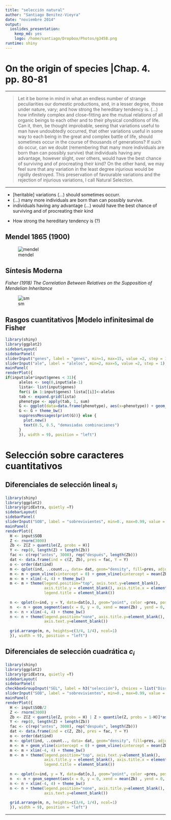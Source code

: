 ```yaml
---
title: "selección natural"
author: "Santiago Benitez-Vieyra"
date: "noviembre 2014"
output:
  ioslides_presentation:
    keep_md: yes
    logo: /home/santiago/Dropbox/Photos/g3458.png
runtime: shiny
---
```


# On the origin of species |Chap. 4. pp. 80-81

***
<div class="blue3">
> Let it be borne in mind in what an endless number of strange peculiarities our domestic productions, and, in a lesser degree, those under nature, vary; and how strong the hereditary tendency is. (…)  how infinitely complex and close-fitting are the mutual relations of all organic beings to each other and to their physical conditions of life. Can it, then, be thought improbable, seeing that variations useful to man have undoubtedly occurred, that other variations useful in some way to each being in the great and complex battle of life, should sometimes occur in the course of thousands of generations? If such do occur, can we doubt (remembering that many more individuals are born than can possibly survive) that individuals having any advantage, however slight, over others, would have the best chance of surviving and of procreating their kind? On the other hand, we may feel sure that any variation in the least degree injurious would be rigidly destroyed. This preservation of favourable variations and the rejection of injurious variations, I call Natural Selection. 

</div> 
***
<div class="blue3">
* [heritable] variations (...) should sometimes occurr.
* (...) many more individuals are born than can possibly survive. 
* individuals having any advantage (...) would have the best chance of surviving and of procreating their kind
</div> 
<div class="red2">
* How strong the hereditary tendency is (?)
</div> 

## Mendel 1865 (1900)
![mendel](http://upload.wikimedia.org/wikipedia/commons/d/d3/Gregor_Mendel.png)

## Síntesis Moderna 
*Fisher (1918) The Correlation Between Relatives on the Supposition of Mendelian Inheritance*  

![sm](http://objetos.unam.mx/biologia/antecedentesEvolucion/img/fichas/poblaciones.png)

## Rasgos cuantitativos |Modelo infinitesimal de Fisher

```r
library(shiny)
library(ggplot2)
sidebarLayout(
sidebarPanel(
sliderInput("genes", label = "genes", min=1, max=15, value =2, step = 1), 
sliderInput("ale", label = "alelos", min=2, max=5, value =2, step = 1), width = 3),
mainPanel(
renderPlot({
if(input$ale*input$genes < 31){  
      alelos <- seq(0,input$ale-1)
      lista<- list(input$genes)
      for(i in 1:input$genes) lista[[i]]<-alelos
      tab <- expand.grid(lista)
      phenotype <- apply(tab, 1, sum)
      G <- ggplot(data=data.frame(phenotype), aes(x=phenotype)) + geom_histogram()
      G <- G + theme_bw()
      suppressMessages(print(G))} else {
        plot.new()
        text(0.5, 0.5, "demasiadas combinaciones")
      }
      }), width = 9), position = "left")

``` 

# Selección sobre caracteres cuantitativos

## Diferenciales de selección lineal $s_{i}$
```r
library(shiny)
library(ggplot2)
library(gridExtra, quietly =T)
sidebarLayout(
sidebarPanel(
sliderInput("SOB", label = "sobrevivientes", min=0., max=0.99, value = 0, step = 0.01), width = 3),
mainPanel(
renderPlot({
  H <- input$SOB
  Z <- rnorm(3000)
  Zb <- Z[Z > quantile(Z, probs = H)]
  Y <- rep(0, length(Z) + length(Zb))
  fac <- c(rep("antes", 3000), rep("después", length(Zb)))
  dat <- data.frame(ind = c(Z, Zb), pres = fac, Y = Y)
  o <- order(dat$ind)
  m <- qplot(ind, ..count.., data= dat, geom="density", fill=pres, adjust = 4) 
  m <- m + geom_vline(xintercept = 0) + geom_vline(xintercept = mean(Zb))
  m <- m + xlim(-4, 4) + theme_bw() 
  m <- m + theme(legend.position="top", axis.text.y=element_blank(), 
                 axis.title.y = element_blank(), axis.title.x = element_blank(),
                 legend.title = element_blank()) 
  
  n <- qplot(x=ind, y = Y, data=dat[o,], geom="point", color =pres, position="jitter")
  n  <- n + geom_segment(aes(x = 0, y = 0, xend = mean(Zb) , yend = 0, size=4), color ="black") 
  n <- n + xlim(-4, 4) + theme_bw()
  n <- n + theme(legend.position="none", axis.title.y=element_blank(), 
                 axis.text.y=element_blank()) 
  
  grid.arrange(m, n, heights=c(3/4, 1/4), ncol=1)
  }), width = 9), position = "left")
``` 
  
## Diferenciales de selección cuadrática $c_{i}$
```r
library(shiny)
library(ggplot2)
library(gridExtra, quietly =T)
sidebarLayout(
sidebarPanel(
checkboxGroupInput("SEL", label = h3("selección"), choices = list("Disruptiva" = 0, "Estabilizadora" = 1), selected = 0),
sliderInput("SOB", label = "sobrevivientes", min=0., max=0.99, value = 0, step = 0.01), width = 3),
mainPanel(
renderPlot({
  H <- input$SOB/2
  Z <- rnorm(3000)
  Zb <- Z[Z < quantile(Z, probs = H) | Z > quantile(Z, probs = 1-H)]*as.numeric(input$SEL)
  Y <- rep(0, length(Z) + length(Zb))
  fac <- c(rep("antes", 3000), rep("después", length(Zb)))
  dat <- data.frame(ind = c(Z, Zb), pres = fac, Y = Y)
  o <- order(dat$ind)
  m <- qplot(ind, ..count.., data= dat, geom="density", fill=pres, adjust = 4) 
  m <- m + geom_vline(xintercept = 0) + geom_vline(xintercept = mean(Zb))
  m <- m + xlim(-4, 4) + theme_bw() 
  m <- m + theme(legend.position="top", axis.text.y=element_blank(), 
                 axis.title.y = element_blank(), axis.title.x = element_blank(),
                 legend.title = element_blank()) 
  
  n <- qplot(x=ind, y = Y, data=dat[o,], geom="point", color =pres, position="jitter")
  n  <- n + geom_segment(aes(x = 0, y = 0, xend = mean(Zb) , yend = 0, size=4), color ="black") 
  n <- n + xlim(-4, 4) + theme_bw()
  n <- n + theme(legend.position="none", axis.title.y=element_blank(), 
                 axis.text.y=element_blank()) 
  
  grid.arrange(m, n, heights=c(3/4, 1/4), ncol=1)
  }), width = 9), position = "left")
``` 
  
***
 